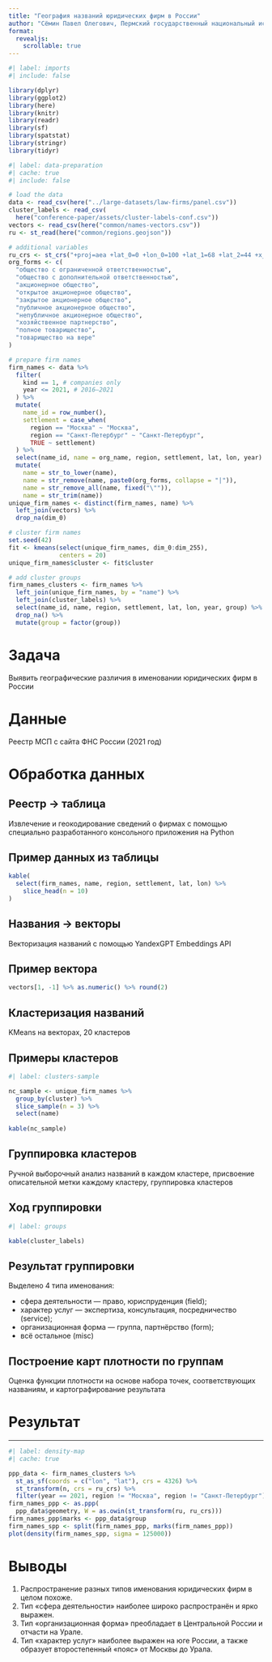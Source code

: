 ```yaml
---
title: "География названий юридических фирм в России"
author: "Сёмин Павел Олегович, Пермский государственный национальный исследовательский университет"
format: 
  revealjs:
    scrollable: true
---
```


```r
#| label: imports
#| include: false

library(dplyr)
library(ggplot2)
library(here)
library(knitr)
library(readr)
library(sf)
library(spatstat)
library(stringr)
library(tidyr)
```

```r
#| label: data-preparation
#| cache: true
#| include: false

# load the data
data <- read_csv(here("../large-datasets/law-firms/panel.csv"))
cluster_labels <- read_csv(
  here("conference-paper/assets/cluster-labels-conf.csv"))
vectors <- read_csv(here("common/names-vectors.csv"))
ru <- st_read(here("common/regions.geojson"))

# additional variables
ru_crs <- st_crs("+proj=aea +lat_0=0 +lon_0=100 +lat_1=68 +lat_2=44 +x_0=0 +y_0=0 +ellps=krass +towgs84=28,-130,-95,0,0,0,0 +units=m +no_defs")
org_forms <- c(
  "общество с ограниченной ответственностью",
  "общество с дополнительной ответственностью",
  "акционерное общество",
  "открытое акционерное общество",
  "закрытое акционерное общество",
  "публичное акционерное общество",
  "непубличное акционерное общество",
  "хозяйственное партнерство",
  "полное товарищество",
  "товарищество на вере"
)

# prepare firm names
firm_names <- data %>% 
  filter(
    kind == 1, # companies only
    year <= 2021, # 2016–2021
  ) %>% 
  mutate(
    name_id = row_number(),
    settlement = case_when(
      region == "Москва" ~ "Москва",
      region == "Санкт-Петербург" ~ "Санкт-Петербург",
      TRUE ~ settlement)
  ) %>% 
  select(name_id, name = org_name, region, settlement, lat, lon, year) %>% 
  mutate(
    name = str_to_lower(name),
    name = str_remove(name, paste0(org_forms, collapse = "|")),
    name = str_remove_all(name, fixed("\"")),
    name = str_trim(name))
unique_firm_names <- distinct(firm_names, name) %>% 
  left_join(vectors) %>% 
  drop_na(dim_0)

# cluster firm names
set.seed(42)
fit <- kmeans(select(unique_firm_names, dim_0:dim_255), 
              centers = 20)
unique_firm_names$cluster <- fit$cluster

# add cluster groups
firm_names_clusters <- firm_names %>% 
  left_join(unique_firm_names, by = "name") %>% 
  left_join(cluster_labels) %>% 
  select(name_id, name, region, settlement, lat, lon, year, group) %>% 
  drop_na() %>% 
  mutate(group = factor(group))
```

# Задача

Выявить географические различия в именовании юридических фирм в России

# Данные

Реестр МСП с сайта ФНС России (2021 год)

# Обработка данных

## Реестр → таблица

Извлечение и геокодирование сведений о фирмах с помощью специально разработанного консольного приложения на Python

## Пример данных из таблицы {.smaller}

```r
kable(
  select(firm_names, name, region, settlement, lat, lon) %>% 
    slice_head(n = 10)
)
```

## Названия → векторы

Векторизация названий с помощью YandexGPT Embeddings API

## Пример вектора

```r
vectors[1, -1] %>% as.numeric() %>% round(2)
```

## Кластеризация названий

KMeans на векторах, 20 кластеров

## Примеры кластеров

```r
#| label: clusters-sample

nc_sample <- unique_firm_names %>% 
  group_by(cluster) %>% 
  slice_sample(n = 3) %>% 
  select(name)
  
kable(nc_sample)
```

## Группировка кластеров

Ручной выборочный анализ названий в каждом кластере, присвоение описательной метки каждому кластеру, группировка кластеров

## Ход группировки

```r
#| label: groups

kable(cluster_labels)
```

## Результат группировки

Выделено 4 типа именования:

* сфера деятельности — право, юриспруденция (field);
* характер услуг — экспертиза, консультация, посредничество (service);
* организационная форма — группа, партнёрство (form);
* всё остальное (misc)

## Построение карт плотности по группам

Оценка функции плотности на основе набора точек, соответствующих названиям, и картографирование результата

# Результат

---

```r
#| label: density-map
#| cache: true

ppp_data <- firm_names_clusters %>% 
  st_as_sf(coords = c("lon", "lat"), crs = 4326) %>% 
  st_transform(n, crs = ru_crs) %>% 
  filter(year == 2021, region != "Москва", region != "Санкт-Петербург")
firm_names_ppp <- as.ppp(
  ppp_data$geometry, W = as.owin(st_transform(ru, ru_crs)))
firm_names_ppp$marks <- ppp_data$group
firm_names_spp <- split(firm_names_ppp, marks(firm_names_ppp))
plot(density(firm_names_spp, sigma = 125000))
```

# Выводы

1. Распространение разных типов именования юридических фирм в целом похоже.
2. Тип «сфера деятельности» наиболее широко распространён и ярко выражен. 
3. Тип «организационная форма» преобладает в Центральной России и отчасти на Урале.
4. Тип «характер услуг» наиболее выражен на юге России, а также образует второстепенный «пояс» от Москвы до Урала.
